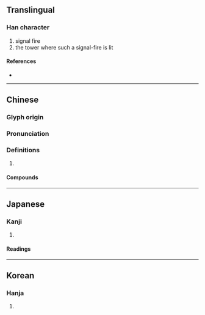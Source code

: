 {{character info/new}}
==Translingual==

===Han character===
{{Han char|rn=86|rad=火|as=07|sn=11|four=97854|canj=FHEJ|ids=⿰火夆}}

# signal fire
# the tower where such a signal-fire is lit

====References====
* {{Han ref|kx=0672.040|dkj=19059|dj=1080.220|hdz=32205.090|uh=70FD|ud=28925|bh=B26C|bd=45676}}

----

==Chinese==
{{zh-forms}}

===Glyph origin===
{{Han etym}}

===Pronunciation===
{{zh-pron
|m=fēng
|c=fung1
|mn=hong
|mn-t=hong1
|mc=y
|oc=y
|cat=
}}

===Definitions===
{{zh-hanzi}}

# {{rfdef|zh}}

====Compounds====
{{zh-der|桔槔烽|烽候|烽子|烽櫓|烽火|烽火相連|烽火臺|烽火連天|烽火館|烽煙|烽煙四起|烽燧|烽鼓|狼烽|舉烽}}

----

==Japanese==

===Kanji===
{{ja-kanji|grade=|rs=火07}}

# {{defn|lang=ja|sort=火07}}

====Readings====
{{ja-readings
|goon=ふ, ふう
|kanon=ほう
|kun=のろし}}

----

==Korean==

===Hanja===
{{ko-hanja|hangeul=봉|eumhun=|rv=bong|mr=pong|y=pong}}

# {{defn|lang=ko|sort=火07}}